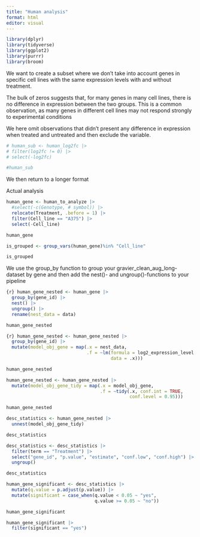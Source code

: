 ```yaml
---
title: "Human analysis"
format: html
editor: visual
---
```


```r
library(dplyr) 
library(tidyverse) 
library(ggplot2) 
library(purrr) 
library(broom)
```

We want to create a subset where we don't take into account genes in specific cell lines with the same expression levels with and without treatment.

The bulk of zeros suggests that, for many genes in many cell lines, there is no difference in expression between the two groups. This is a common observation, as many genes in different cell lines may not respond strongly to experimental conditions

We here omit observations that didn't present any difference in expression when treated and untreated and then exclude the variable.

```r
# human_sub <- human_log2fc |> 
# filter(log2fc != 0) |>
# select(-log2fc)

#human_sub
```

We then return to a longer format

Actual analysis

```r
human_gene <- human_to_analyze |> 
  #select(-c(Genotype, # symbol)) |>
  relocate(Treatment, .before = 1) |> 
  filter(Cell_line == "A375") |> 
  select(-Cell_line)

human_gene
```

```r
is_grouped <- group_vars(human_gene)%in% "Cell_line" 

is_grouped
```

We use the group_by function to group your gravier_clean_aug_long-dataset by gene and then add the nest()- and ungroup()-functions to your pipeline

```r
{r} human_gene_nested <- human_gene |>
  group_by(gene_id) |> 
  nest() |>
  ungroup() |> 
  rename(nest_data = data)

human_gene_nested
```

```r
{r} human_gene_nested <- human_gene_nested |> 
  group_by(gene_id) |>
  mutate(model_obj_gene = map(.x = nest_data,
                              .f = ~lm(formula = log2_expression_level ~ Treatment,
                                       data = .x)))

human_gene_nested
```

```r
human_gene_nested <- human_gene_nested |>
  mutate(model_obj_gene_tidy = map(.x = model_obj_gene,
                                   .f = ~tidy(.x, conf.int = TRUE,
                                              conf.level = 0.95)))

human_gene_nested
```

```r
desc_statistics <- human_gene_nested |> 
  unnest(model_obj_gene_tidy)

desc_statistics
```

```r
desc_statistics <- desc_statistics |>
  filter(term == "Treatment") |> 
  select("gene_id", "p.value", "estimate", "conf.low", "conf.high") |>
  ungroup()

desc_statistics
```

```r
human_gene_significant <- desc_statistics |>
  mutate(q.value = p.adjust(p.value)) |>
  mutate(significant = case_when(q.value < 0.05 ~ "yes", 
                                 q.value >= 0.05 ~ "no"))

human_gene_significant
```

```r
human_gene_significant |> 
  filter(significant == "yes")
```
